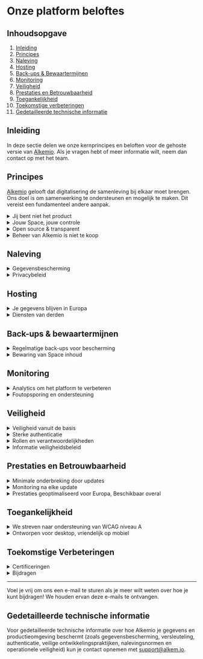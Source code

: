# Onze platform beloftes

## Inhoudsopgave

1. [Inleiding](#inleiding)
2. [Principes](#principes)
3. [Naleving](#naleving)
4. [Hosting](#hosting)
5. [Back-ups & Bewaartermijnen](#back-ups--bewaartermijnen)
6. [Monitoring](#monitoring)
7. [Veiligheid](#veiligheid)
8. [Prestaties en Betrouwbaarheid](#prestaties-en-betrouwbaarheid)
9. [Toegankelijkheid](#toegankelijkheid)
10. [Toekomstige verbeteringen](#toekomstige-verbeteringen)
11. [Gedetailleerde technische informatie](#gedetailleerde-technische-informatie)

## Inleiding

In deze sectie delen we onze kernprincipes en beloften voor de gehoste versie van [Alkemio](https://alkem.io/). 
Als je vragen hebt of meer informatie wilt, neem dan contact op met het team. 

## Principes

[Alkemio](https://www.alkem.io) gelooft dat digitalisering de samenleving bij elkaar moet brengen. Ons doel is om samenwerking te ondersteunen en mogelijk te maken. Dit vereist een fundamenteel andere aanpak.

<details>
  <summary>Jij bent niet het product</summary>
  <div class="content">
    <p>We verkopen je gegevens niet. Ons bedrijf loopt op abonnementen, niet op advertenties of gegevensverkoop. De gratis versie is echt gratis - geen trucs, geen verborgen gegevensverzameling. We bieden een gratis versie aan om onze community te ondersteunen. Je betaalt niet met je gegevens.</p>
  </div>
</details>

<details>
  <summary>Jouw Space, jouw controle</summary>
  <div class="content">
    <p>Alkemio maakt het mogelijk om toegang te krijgen tot alle gegevens waartoe jij toegang hebt in een herbruikbaar formaat.
        Je kunt de gegevens in jouw Space op elk moment downloaden of migreren naar een andere applicatie (zoals een spreadsheet). Als je dat wilt doen, neem dan contact op met het team, we helpen je graag.
        Anders dan andere sociale media, houden we je niet vast.</p>
  </div>
</details>

<details>
  <summary>Open source & transparent</summary>
  <div class="content">
    <p>We bouwen ons platform in het openbaar. Onze code is beschikbaar onder een door de EU goedgekeurde open-source licentie ([EU-PL](https://en.wikipedia.org/wiki/European_Union_Public_Licence)).
    Dit betekent dat iedereen kan controleren hoe dingen werken, waardoor eerlijkheid en veiligheid worden gewaarborgd. Of zelfs bijdragen aan het project!
    Je kunt onze GitHub [hier](https://github.com/alkem-io) vinden.</p>
    <p>Het feit dat we open source zijn, betekent dat al onze algoritmen transparant zijn, zodat ze kunnen worden gecontroleerd en geverifieerd.</p>
  </div>
</details>

<details>
  <summary>Beheer van Alkemio is niet te koop</summary>
  <div class="content">
    <p>Alkemio gebruikt steward-ownership om ervoor te zorgen dat beslissingen worden genomen in het beste belang van ons doel.
Eventuele wijzigingen moeten zorgvuldig worden overwogen door de stewards en een onafhankelijke derde partij, in plaats van door aandeelhouders.
Lees [hier](https://www.alkemio.org/structure/) meer over onze juridische structuur.</p>
  </div>
</details>

## Naleving

<details>
  <summary>Gegevensbescherming</summary>
  <div class="content">
    <p>We volgen de Europese GDPR-regels, die een van de strengste privacywetten ter wereld zijn.
Hoewel we aan deze minimale eisen voldoen, houden we ons ook aan strengere privacywetten als andere jurisdicties dat vereisen, om ervoor te zorgen dat je gegevens altijd beschermd zijn.</p>
  </div>
</details>

<details>
  <summary>Privacybeleid</summary>
  <div class="content">
    <p>Ons Privacybeleid legt precies uit hoe we met je gegevens omgaan.
Je kunt ons beleid [hier](https://welcome.alkem.io/privacy/) vinden.</p>
  </div>
</details>

## Hosting

<details>
  <summary>Je gegevens blijven in Europa</summary>
  <div class="content">
    <p>Alkemio maakt gebruik van infrastructuur van Scaleway, onze vertrouwde hostingprovider die gevestigd is in de EU.
Het Scaleway-datacenter dat Alkemio gebruikt, is gelegen in Nederland.
Deze centra volgen de hoogste veiligheidsnormen en je gegevens worden beschermd onder Europese wetten.
Kijk op de [website van Scaleway](https://www.scaleway.com/en/security-and-resilience/) om meer te weten te komen over hun sterke certificeringen.</p>
  </div>
</details>

<details>
  <summary>Diensten van derden</summary>
  <div class="content">
    <p>Het bovenstaande geldt voor onze kernplatformgegevens.
Echter, voor diensten van derden of subverwerkers kan dit variëren.
Je kunt [hier](https://welcome.alkem.io/third-parties/) een lijst van deze partijen vinden.</p>
  </div>
</details>

## Back-ups & bewaartermijnen

<details>
  <summary>Regelmatige back-ups voor bescherming</summary>
  <div class="content">
    <p>We maken elke vier uur een back-up van alle platformgegevens om het risico van gegevensverlies te verminderen.
We maken ook een extra dagelijkse back-up, zodat je content veilig blijft zelfs als er iets onverwachts gebeurt.
Tot slot worden back-ups opgeslagen op een aparte geografische locatie (binnen Europa) dan het besturingssysteem.</p>
  </div>
</details>

<details>
  <summary>Bewaring van Space inhoud</summary>
  <div class="content">
    <p>Als het abonnement voor een Space verloopt, of een Space inactief wordt gemaakt, blijven de gegevens twee jaar lang toegankelijk.
Je kunt ze downloaden of je account op elk moment tijdens deze periode opnieuw activeren.
Als je dat wilt, kun je ook je content direct verwijderen.</p>
  </div>
</details>

## Monitoring

<details>
  <summary>Analytics om het platform te verbeteren</summary>
  <div class="content">
    <p>We volgen hoe het platform wordt gebruikt, zoals welke functies populair zijn en waar activiteit plaatsvindt.
Dit helpt ons om het platform te verbeteren en problemen op te lossen.</p>
  </div>
</details>

<details>
  <summary>Foutopsporing en ondersteuning</summary>
  <div class="content">
    <p>We volgen gemelde fouten, zodat we actief problemen kunnen oplossen die jij als gebruiker kunt ervaren en het platform kunnen verbeteren.</p>
  </div>
</details>

## Veiligheid

<details>
  <summary>Veiligheid vanuit de basis</summary>
  <div class="content">
    <p>We hebben het Alkemio platform zo ontworpen dat het vanaf het begin veilig is.
Ons team streeft naar het volgen van best practices om je informatie veilig te houden en te beschermen tegen bedreigingen.
Voorbeelden hiervan zijn het scheiden van administratieve identiteiten van normale werkgerechtigden, het volledig scheiden van productie- van ontwikkelomgevingen, het waarborgen dat productiedata geïsoleerd is van testdata, lagen van gegevensback-ups, enz.</p>
  </div>
</details>

<details>
  <summary>Sterke authenticatie</summary>
  <div class="content">
    <p>We ondersteunen het gebruik van tweefactor-authenticatie (2FA) om ervoor te zorgen dat je je account kunt beschermen.
Daarnaast, als je al een veilige identiteit hebt, ondersteunt Alkemio single sign-on (SSO) van geselecteerde providers.</p>
  </div>
</details>

<details>
  <summary>Rollen en verantwoordelijkheden</summary>
  <div class="content">
    <p>Alkemio ondersteunt duidelijk gedefinieerde rollen zowel op het platformniveau als binnen Spaces.
Belangrijke rollen op het platformniveau zijn onder andere ondersteuning, licentiemanagement en platform beheerders.
Deze rollen scheiden onze verantwoordelijkheden, om ervoor te zorgen dat de platformbeveiliging wordt onderhouden.
Daarnaast kun je binnen elke Space controleren welke rollen elke gebruiker is toegewezen, en ook controle uitoefenen over de toegang tot Alkemio platformrollen.</p>
  </div>
</details>

<details>
  <summary>Informatie veiligheidsbeleid</summary>
  <div class="content">
    <p>Ons informatiebeveiligingsbeleid voor medewerkers, opdrachtnemers en derden is ontworpen om onze bezittingen te beschermen, naleving te waarborgen en af te stemmen op best practices.
Er is een volledige versie van ons beleid beschikbaar op verzoek. </p>
  </div>
</details>

## Prestaties en Betrouwbaarheid

<details>
  <summary>Minimale onderbreking door updates</summary>
  <div class="content">
    <p>We verbeteren het platform voortdurend, samenwerkend met onze community om behoeften te begrijpen en gebruiksscenario's te ondersteunen.
We implementeren veel kleinere releases in plaats van grote releases om onderbrekingen te minimaliseren.
We streven ernaar om releases buiten Europese werkuren uit te voeren en downtime zo kort mogelijk te houden.</p>
  </div>
</details>

<details>
  <summary>Monitoring na elke update</summary>
  <div class="content">
    <p>Na elke nieuwe release houden we nauwlettend toezicht op eventuele problemen en lossen we deze zo snel mogelijk op.
We delen ook release-updates in ons forum, zodat je weet wat er is veranderd.</p>
  </div>
</details>

<details>
  <summary>Prestaties geoptimaliseerd voor Europa, Beschikbaar overal</summary>
  <div class="content">
    <p>Alle gegevens worden opgeslagen in Europese datacenters.
Het platform werkt wereldwijd, maar voor gegevens kan het enige tijd duren om te reizen.
Dus als je je ver van Europa bevindt, kan het een beetje langzamer zijn.</p>
  </div>
</details>

## Toegankelijkheid

<details>
  <summary>We streven naar ondersteuning van WCAG niveau A </summary>
  <div class="content">
    <p>In 2023 hebben we een eerste evaluatie uitgevoerd in samenwerking met onze partners en onze eerste verbeteringen doorgevoerd.
Je kunt hier meer over lezen in [onze blogpost](https://welcome.alkem.io/blog/2024-03-accessibility/).
We erkennen dat toegankelijkheid een voortdurende inspanning vereist en we nodigen je uit om samen te werken om ons platform verder te verbeteren.</p>
  </div>
</details>

<details>
  <summary>Ontworpen voor desktop, vriendelijk op mobiel</summary>
  <div class="content">
    <p>Alkemio is het beste te gebruiken op desktop, maar we zorgen ervoor dat het platform ook mobielvriendelijk is.</p>
  </div>
</details>

## Toekomstige Verbeteringen

<details>
  <summary>Certificeringen</summary>
  <div class="content">
    <p>We hebben nog geen certificatie proces gestart voor ISO 27001 en SOC2.
We zijn ons bewust van het belang voor bepaalde use cases.
Als dit het geval is voor jou, neem contact met ons op.</p>
  </div>
</details>

<details>
  <summary>Bijdragen</summary>
  <div class="content">
    <p>Omdat onze code open-source is, kan iedereen suggesties voor verbeteringen doen of helpen bij het bouwen van nieuwe functies. Je kunt onze GitHub [hier](https://github.com/alkem-io) vinden.</p>
  </div>
</details>

---

Voel je vrij om ons een e-mail te sturen als je meer wilt weten over hoe je kunt bijdragen! We houden ervan deze e-mails te ontvangen.

## Gedetailleerde technische informatie

Voor gedetailleerde technische informatie over hoe Alkemio je gegevens en productieomgeving beschermt (zoals gegevensbescherming, versleuteling, authenticatie, veilige ontwikkelingspraktijken, nalevingsnormen en operationele veiligheid) kun je contact opnemen met support@alkem.io. 
